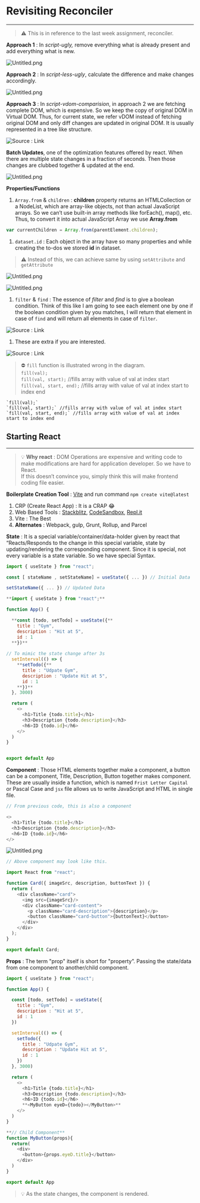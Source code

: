 
# Revisiting Reconciler


---


> ⚠️ This is in reference to the last week assignment, reconciler.


**Approach 1** : In _script-ugly,_ remove everything what is already present and add everything what is new. 


![Untitled.png](https://prod-files-secure.s3.us-west-2.amazonaws.com/dd624914-6876-4b58-9694-424f7aa5e22a/de06ef2a-55ae-4ecc-b648-6d22e5354982/Untitled.png?X-Amz-Algorithm=AWS4-HMAC-SHA256&X-Amz-Content-Sha256=UNSIGNED-PAYLOAD&X-Amz-Credential=AKIAT73L2G45HZZMZUHI%2F20240206%2Fus-west-2%2Fs3%2Faws4_request&X-Amz-Date=20240206T002339Z&X-Amz-Expires=3600&X-Amz-Signature=4ffa2c7feee795c7c1f66d15f4c9b5019f55cc95d14504a811f230f4780c5945&X-Amz-SignedHeaders=host&x-id=GetObject)


**Approach 2** : In _script-less-ugly_, calculate the difference and make changes accordingly.


![Untitled.png](https://prod-files-secure.s3.us-west-2.amazonaws.com/dd624914-6876-4b58-9694-424f7aa5e22a/06cf7a7f-41fa-4320-9c4e-891036b1c76e/Untitled.png?X-Amz-Algorithm=AWS4-HMAC-SHA256&X-Amz-Content-Sha256=UNSIGNED-PAYLOAD&X-Amz-Credential=AKIAT73L2G45HZZMZUHI%2F20240206%2Fus-west-2%2Fs3%2Faws4_request&X-Amz-Date=20240206T002339Z&X-Amz-Expires=3600&X-Amz-Signature=8a4a2693bd67bfde47dab054ede47d2f7736a78ae65474a8902cf44959f97704&X-Amz-SignedHeaders=host&x-id=GetObject)


**Approach 3** : In _script-vdom-comparision_, in approach 2 we are fetching complete DOM, which is expensive. So we keep the copy of original DOM in Virtual DOM. Thus, for current state, we refer vDOM instead of fetching original DOM and only diff changes are updated in original DOM. It is usually represented in a tree like structure.


![Source : Link](https://prod-files-secure.s3.us-west-2.amazonaws.com/dd624914-6876-4b58-9694-424f7aa5e22a/827ccb76-05c9-4d83-899d-881aca61a3cc/Untitled.png?X-Amz-Algorithm=AWS4-HMAC-SHA256&X-Amz-Content-Sha256=UNSIGNED-PAYLOAD&X-Amz-Credential=AKIAT73L2G45HZZMZUHI%2F20240206%2Fus-west-2%2Fs3%2Faws4_request&X-Amz-Date=20240206T002339Z&X-Amz-Expires=3600&X-Amz-Signature=8bb521d82585f37cb7aa04da690435aba2bb029358e997aea243d3b256b4edea&X-Amz-SignedHeaders=host&x-id=GetObject)


**Batch Updates**, one of the optimization features offered by react. When there are multiple state changes in a fraction of seconds. Then those changes are clubbed together & updated at the end.


![Untitled.png](https://prod-files-secure.s3.us-west-2.amazonaws.com/dd624914-6876-4b58-9694-424f7aa5e22a/49ea1c93-79f5-4ef8-8012-2382b440db33/Untitled.png?X-Amz-Algorithm=AWS4-HMAC-SHA256&X-Amz-Content-Sha256=UNSIGNED-PAYLOAD&X-Amz-Credential=AKIAT73L2G45HZZMZUHI%2F20240206%2Fus-west-2%2Fs3%2Faws4_request&X-Amz-Date=20240206T002339Z&X-Amz-Expires=3600&X-Amz-Signature=0ae65e1a564178b5456dd38acf6d2b6168cfe7b300d634b03f85838e708a87c5&X-Amz-SignedHeaders=host&x-id=GetObject)


**Properties/Functions**

1. `Array.from` & `children` :  **children** property returns an HTMLCollection or a NodeList, which are array-like objects, not than actual JavaScript arrays. So we can’t use built-in array methods like forEach(), map(), etc. Thus, to convert it into actual JavaScript Array we use **Array.from**

```javascript
var currentChildren = Array.from(parentElement.children);
```

1. `dataset.id` : Each object in the array have so many properties and while creating the to-dos we stored **id** in dataset.

> ⚠️ Instead of this, we can achieve same by using `setAttribute` and `getAttribute`


![Untitled.png](https://prod-files-secure.s3.us-west-2.amazonaws.com/dd624914-6876-4b58-9694-424f7aa5e22a/b40c0118-d571-404a-89a5-856b37ae90f2/Untitled.png?X-Amz-Algorithm=AWS4-HMAC-SHA256&X-Amz-Content-Sha256=UNSIGNED-PAYLOAD&X-Amz-Credential=AKIAT73L2G45HZZMZUHI%2F20240206%2Fus-west-2%2Fs3%2Faws4_request&X-Amz-Date=20240206T002339Z&X-Amz-Expires=3600&X-Amz-Signature=5a86f1d13e5316049abd56c068d977618289f7761e50135e25d2c7efdef62e18&X-Amz-SignedHeaders=host&x-id=GetObject)


![Untitled.png](https://prod-files-secure.s3.us-west-2.amazonaws.com/dd624914-6876-4b58-9694-424f7aa5e22a/c14d4641-1bb8-4a98-b0a6-ca41adb96061/Untitled.png?X-Amz-Algorithm=AWS4-HMAC-SHA256&X-Amz-Content-Sha256=UNSIGNED-PAYLOAD&X-Amz-Credential=AKIAT73L2G45HZZMZUHI%2F20240206%2Fus-west-2%2Fs3%2Faws4_request&X-Amz-Date=20240206T002339Z&X-Amz-Expires=3600&X-Amz-Signature=e0ae8e553bdba4acb11af837dda07fe709df25dfafae9ab495de290b08c7c288&X-Amz-SignedHeaders=host&x-id=GetObject)

1. `filter` & `find` : The essence of _filter_ and _find_ is to give a boolean condition. Think of this like I am going to see each element one by one if the boolean condition given by you matches, I will return that element in case of `find` and will return all elements in case of `filter`.

![Source : Link](https://prod-files-secure.s3.us-west-2.amazonaws.com/dd624914-6876-4b58-9694-424f7aa5e22a/52876928-c78f-418a-b895-3e0d0cc6d05f/Untitled.png?X-Amz-Algorithm=AWS4-HMAC-SHA256&X-Amz-Content-Sha256=UNSIGNED-PAYLOAD&X-Amz-Credential=AKIAT73L2G45HZZMZUHI%2F20240206%2Fus-west-2%2Fs3%2Faws4_request&X-Amz-Date=20240206T002339Z&X-Amz-Expires=3600&X-Amz-Signature=faf753a4d7135de0bb90a5182d19ccb521b294c904da6f61c4fb597e36824093&X-Amz-SignedHeaders=host&x-id=GetObject)

1. These are extra if you are interested.

![Source : Link](https://prod-files-secure.s3.us-west-2.amazonaws.com/dd624914-6876-4b58-9694-424f7aa5e22a/7918f2dd-0336-4a5e-96bd-63b63e5a4520/Untitled.png?X-Amz-Algorithm=AWS4-HMAC-SHA256&X-Amz-Content-Sha256=UNSIGNED-PAYLOAD&X-Amz-Credential=AKIAT73L2G45HZZMZUHI%2F20240206%2Fus-west-2%2Fs3%2Faws4_request&X-Amz-Date=20240206T002339Z&X-Amz-Expires=3600&X-Amz-Signature=93d5065c9d2d3920c7d0d2afd10e7fe32b6ea312ead56c4faf76474d90ff8e98&X-Amz-SignedHeaders=host&x-id=GetObject)


> ⛔ `fill` function is illustrated wrong in the diagram.  
> `fill(val);`  
> `fill(val, start);`	//fills array with value of val at index start  
> `fill(val, start, end);` //fills array with value of val at index start to index end


	`fill(val);`
	`fill(val, start);`	//fills array with value of val at index start
	`fill(val, start, end);` //fills array with value of val at index start to index end


## Starting React


---


> 💡 **Why react** : DOM Operations are expensive and writing code to make modifications are hard for application developer. So we have to React.  
> If this doesn’t convince you, simply think this will make frontend coding file easier.


**Boilerplate Creation Tool** : [Vite](https://vitejs.dev/) and run command `npm create vite@latest`

1. CRP (Create React App) : It is a CRAP 😂
2. Web Based Tools : [Stackblitz](https://stackblitz.com/), [CodeSandbox](https://codesandbox.io/), [Repl.it](http://repl.it/)
3. Vite : The Best
4. **Alternates** : Webpack, gulp, Grunt, Rollup, and Parcel

**State** : It is a special variable/container/data-holder given by react that “Reacts/Responds to the  change in this special variable, state by updating/rendering the corresponding component. 
Since it is special, not every variable is a state variable. So we have special Syntax.


```javascript
import { useState } from "react";

const [ stateName , setStateName] = useState({ ... }) // Initial Data

setStateName({ ... }) // Updated Data
```


```javascript
**import { useState } from "react";**

function App() {

  **const [todo, setTodo] = useState({**
    title : "Gym",
    description : "Hit at 5",
    id : 1
  **})**
	
// To mimic the state change after 3s
  setInterval(() => {
    **setTodo({**
      title : "Udpate Gym",
      description : "Update Hit at 5",
      id : 1
    **})**
  }, 3000)

  return (
    <>
      <h1>Title {todo.title}</h1>
      <h3>Description {todo.description}</h3>
      <h6>ID {todo.id}</h6>
    </>
  )
}


export default App
```


**Component** : Those HTML elements together make a component, a button can be a component, Title, Description, Button together makes component. These are usually inside a function, which is named `Frist Letter Capital` or Pascal Case and `jsx` file allows us to write JavaScript and HTML in single file.


```javascript
// From previous code, this is also a component		

<>
  <h1>Title {todo.title}</h1>
  <h3>Description {todo.description}</h3>
  <h6>ID {todo.id}</h6>
</>
```


![Untitled.png](https://prod-files-secure.s3.us-west-2.amazonaws.com/dd624914-6876-4b58-9694-424f7aa5e22a/a1648836-f15c-4d72-a951-b50c541eb517/Untitled.png?X-Amz-Algorithm=AWS4-HMAC-SHA256&X-Amz-Content-Sha256=UNSIGNED-PAYLOAD&X-Amz-Credential=AKIAT73L2G45HZZMZUHI%2F20240206%2Fus-west-2%2Fs3%2Faws4_request&X-Amz-Date=20240206T002339Z&X-Amz-Expires=3600&X-Amz-Signature=74a1f1b19b26697d46ce12d3ea3f66b2dc9f399061cbcec21b8b7d5061b9e258&X-Amz-SignedHeaders=host&x-id=GetObject)


```javascript
// Above component may look like this.

import React from "react";

function Card({ imageSrc, description, buttonText }) {
  return (
    <div className="card">
      <img src={imageSrc}/>
      <div className="card-content">
        <p className="card-description">{description}</p>
        <button className="card-button">{buttonText}</button>
      </div>
    </div>
  );
}

export default Card;
```


**Props** : The term "prop" itself is short for "property”. Passing the state/data from one component to another/child component. 


```javascript
import { useState } from "react";

function App() {

  const [todo, setTodo] = useState({
    title : "Gym",
    description : "Hit at 5",
    id : 1
  })

  setInterval(() => {
    setTodo({
      title : "Udpate Gym",
      description : "Update Hit at 5",
      id : 1
    })
  }, 3000)

  return (
    <>
      <h1>Title {todo.title}</h1>
      <h3>Description {todo.description}</h3>
      <h6>ID {todo.id}</h6>
      **<MyButton eyeD={todo}></MyButton>**
    </>
  )
}

**// Child Component**
function MyButton(props){
  return(
    <div>
      <button>{props.eyeD.title}</button>
    </div>
  )
}

export default App
```


> 💡 As the state changes, the component is rendered.

